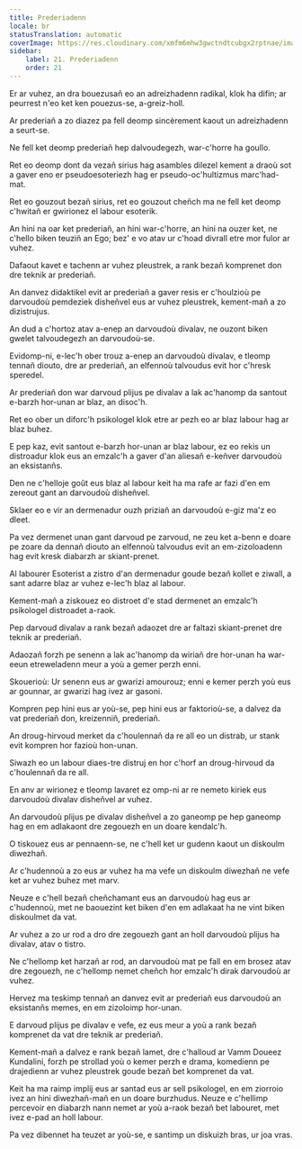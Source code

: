 ```yaml
---
title: Prederiadenn
locale: br
statusTranslation: automatic
coverImage: https://res.cloudinary.com/xmfm6mhw3gwctndtcubgx2rptnae/image/upload/v1741354419/small_cover_la_gran_rebelion_28716e29d2.webp
sidebar:
    label: 21. Prederiadenn
    order: 21
---
```

Er ar vuhez, an dra bouezusañ eo an adreizhadenn radikal, klok ha difin; ar peurrest n'eo ket ken pouezus-se, a-greiz-holl.

Ar prederiañ a zo diazez pa fell deomp sincèrement kaout un adreizhadenn a seurt-se.

Ne fell ket deomp prederiañ hep dalvoudegezh, war-c'horre ha goullo.

Ret eo deomp dont da vezañ sirius hag asambles dilezel kement a draoù sot a gaver eno er pseudoesoteriezh hag er pseudo-oc'hultizmus marc'had-mat.

Ret eo gouzout bezañ sirius, ret eo gouzout cheñch ma ne fell ket deomp c'hwitañ er gwirionez el labour esoterik.

An hini na oar ket prederiañ, an hini war-c'horre, an hini na ouzer ket, ne c'hello biken teuziñ an Ego; bez' e vo atav ur c'hoad divrall etre mor fulor ar vuhez.

Dafaout kavet e tachenn ar vuhez pleustrek, a rank bezañ komprenet don dre teknik ar prederiañ.

An danvez didaktikel evit ar prederiañ a gaver resis er c'houlzioù pe darvoudoù pemdeziek disheñvel eus ar vuhez pleustrek, kement-mañ a zo dizistrujus.

An dud a c'hortoz atav a-enep an darvoudoù divalav, ne ouzont biken gwelet talvoudegezh an darvoudoù-se.

Evidomp-ni, e-lec'h ober trouz a-enep an darvoudoù divalav, e tleomp tennañ diouto, dre ar prederiañ, an elfennoù talvoudus evit hor c'hresk speredel.

Ar prederiañ don war darvoud plijus pe divalav a lak ac'hanomp da santout e-barzh hor-unan ar blaz, an disoc'h.

Ret eo ober un diforc'h psikologel klok etre ar pezh eo ar blaz labour hag ar blaz buhez.

E pep kaz, evit santout e-barzh hor-unan ar blaz labour, ez eo rekis un distroadur klok eus an emzalc'h a gaver d'an aliesañ e-keñver darvoudoù an eksistanñs.

Den ne c'helloje goût eus blaz al labour keit ha ma rafe ar fazi d'en em zereout gant an darvoudoù disheñvel.

Sklaer eo e vir an dermenadur ouzh priziañ an darvoudoù e-giz ma'z eo dleet.

Pa vez dermenet unan gant darvoud pe zarvoud, ne zeu ket a-benn e doare pe zoare da dennañ diouto an elfennoù talvoudus evit an em-zizoloadenn hag evit kresk diabarzh ar skiant-prenet.

Al labourer Esoterist a zistro d'an dermenadur goude bezañ kollet e ziwall, a sant adarre blaz ar vuhez e-lec'h blaz al labour.

Kement-mañ a ziskouez eo distroet d'e stad dermenet an emzalc'h psikologel distroadet a-raok.

Pep darvoud divalav a rank bezañ adaozet dre ar faltazi skiant-prenet dre teknik ar prederiañ.

Adaozañ forzh pe senenn a lak ac'hanomp da wiriañ dre hor-unan ha war-eeun etreweladenn meur a yoù a gemer perzh enni.

Skouerioù: Ur senenn eus ar gwarizi amourouz; enni e kemer perzh yoù eus ar gounnar, ar gwarizi hag ivez ar gasoni.

Kompren pep hini eus ar yoù-se, pep hini eus ar faktorioù-se, a dalvez da vat prederiañ don, kreizenniñ, prederiañ.

An droug-hirvoud merket da c'houlennañ da re all eo un distrab, ur stank evit kompren hor fazioù hon-unan.

Siwazh eo un labour diaes-tre distruj en hor c'horf an droug-hirvoud da c'houlennañ da re all.

En anv ar wirionez e tleomp lavaret ez omp-ni ar re nemeto kiriek eus darvoudoù divalav disheñvel ar vuhez.

An darvoudoù plijus pe divalav disheñvel a zo ganeomp pe hep ganeomp hag en em adlakaont dre zegouezh en un doare kendalc'h.

O tiskouez eus ar pennaenn-se, ne c'hell ket ur gudenn kaout un diskoulm diwezhañ.

Ar c'hudennoù a zo eus ar vuhez ha ma vefe un diskoulm diwezhañ ne vefe ket ar vuhez buhez met marv.

Neuze e c'hell bezañ cheñchamant eus an darvoudoù hag eus ar c'hudennoù, met ne baouezint ket biken d'en em adlakaat ha ne vint biken diskoulmet da vat.

Ar vuhez a zo ur rod a dro dre zegouezh gant an holl darvoudoù plijus ha divalav, atav o tistro.

Ne c'hellomp ket harzañ ar rod, an darvoudoù mat pe fall en em brosez atav dre zegouezh, ne c'hellomp nemet cheñch hor emzalc'h dirak darvoudoù ar vuhez.

Hervez ma teskimp tennañ an danvez evit ar prederiañ eus darvoudoù an eksistanñs memes, en em zizoloimp hor-unan.

E darvoud plijus pe divalav e vefe, ez eus meur a yoù a rank bezañ komprenet da vat dre teknik ar prederiañ.

Kement-mañ a dalvez e rank bezañ lamet, dre c'halloud ar Vamm Doueez Kundalini, forzh pe strollad yoù o kemer perzh e drama, komedienn pe drajedienn ar vuhez pleustrek goude bezañ bet komprenet da vat.

Keit ha ma raimp implij eus ar santad eus ar sell psikologel, en em ziorroio ivez an hini diwezhañ-mañ en un doare burzhudus. Neuze e c'hellimp percevoir en diabarzh nann nemet ar yoù a-raok bezañ bet labouret, met ivez e-pad an holl labour.

Pa vez dibennet ha teuzet ar yoù-se, e santimp un diskuizh bras, ur joa vras.

